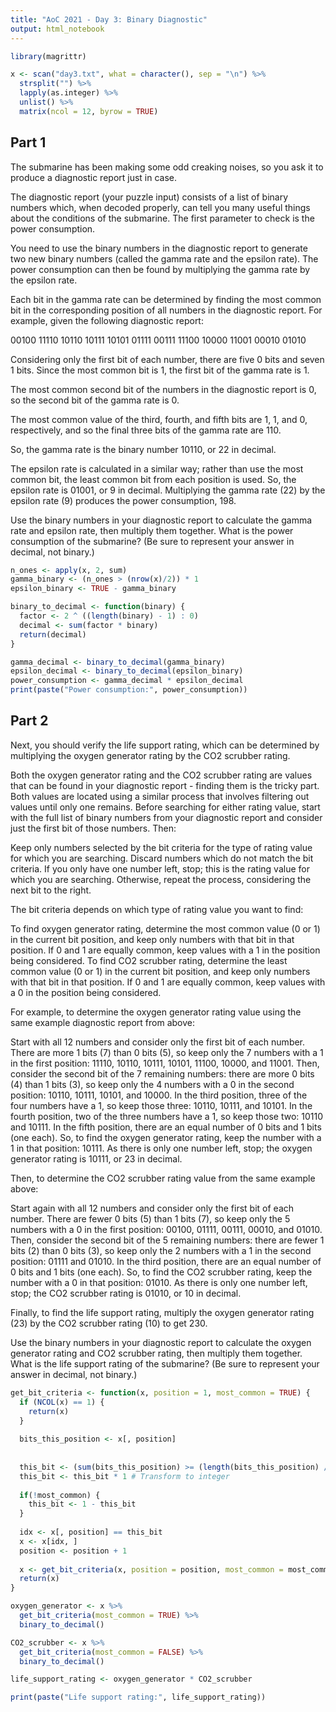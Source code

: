 ```yaml
---
title: "AoC 2021 - Day 3: Binary Diagnostic"
output: html_notebook
---
```


```r
library(magrittr)

x <- scan("day3.txt", what = character(), sep = "\n") %>%
  strsplit("") %>%
  lapply(as.integer) %>%
  unlist() %>%
  matrix(ncol = 12, byrow = TRUE)
```


## Part 1
The submarine has been making some odd creaking noises, so you ask it to produce a diagnostic report just in case.

The diagnostic report (your puzzle input) consists of a list of binary numbers which, when decoded properly, can tell you many useful things about the conditions of the submarine. The first parameter to check is the power consumption.

You need to use the binary numbers in the diagnostic report to generate two new binary numbers (called the gamma rate and the epsilon rate). The power consumption can then be found by multiplying the gamma rate by the epsilon rate.

Each bit in the gamma rate can be determined by finding the most common bit in the corresponding position of all numbers in the diagnostic report. For example, given the following diagnostic report:

00100
11110
10110
10111
10101
01111
00111
11100
10000
11001
00010
01010

Considering only the first bit of each number, there are five 0 bits and seven 1 bits. Since the most common bit is 1, the first bit of the gamma rate is 1.

The most common second bit of the numbers in the diagnostic report is 0, so the second bit of the gamma rate is 0.

The most common value of the third, fourth, and fifth bits are 1, 1, and 0, respectively, and so the final three bits of the gamma rate are 110.

So, the gamma rate is the binary number 10110, or 22 in decimal.

The epsilon rate is calculated in a similar way; rather than use the most common bit, the least common bit from each position is used. So, the epsilon rate is 01001, or 9 in decimal. Multiplying the gamma rate (22) by the epsilon rate (9) produces the power consumption, 198.

Use the binary numbers in your diagnostic report to calculate the gamma rate and epsilon rate, then multiply them together. What is the power consumption of the submarine? (Be sure to represent your answer in decimal, not binary.)

``` r
n_ones <- apply(x, 2, sum)
gamma_binary <- (n_ones > (nrow(x)/2)) * 1
epsilon_binary <- TRUE - gamma_binary

binary_to_decimal <- function(binary) {
  factor <- 2 ^ ((length(binary) - 1) : 0)
  decimal <- sum(factor * binary)
  return(decimal)
}

gamma_decimal <- binary_to_decimal(gamma_binary)
epsilon_decimal <- binary_to_decimal(epsilon_binary)
power_consumption <- gamma_decimal * epsilon_decimal
print(paste("Power consumption:", power_consumption))

```

## Part 2
Next, you should verify the life support rating, which can be determined by multiplying the oxygen generator rating by the CO2 scrubber rating.

Both the oxygen generator rating and the CO2 scrubber rating are values that can be found in your diagnostic report - finding them is the tricky part. Both values are located using a similar process that involves filtering out values until only one remains. Before searching for either rating value, start with the full list of binary numbers from your diagnostic report and consider just the first bit of those numbers. Then:

Keep only numbers selected by the bit criteria for the type of rating value for which you are searching. Discard numbers which do not match the bit criteria.
If you only have one number left, stop; this is the rating value for which you are searching.
Otherwise, repeat the process, considering the next bit to the right.

The bit criteria depends on which type of rating value you want to find:

To find oxygen generator rating, determine the most common value (0 or 1) in the current bit position, and keep only numbers with that bit in that position. If 0 and 1 are equally common, keep values with a 1 in the position being considered.
To find CO2 scrubber rating, determine the least common value (0 or 1) in the current bit position, and keep only numbers with that bit in that position. If 0 and 1 are equally common, keep values with a 0 in the position being considered.

For example, to determine the oxygen generator rating value using the same example diagnostic report from above:

Start with all 12 numbers and consider only the first bit of each number. There are more 1 bits (7) than 0 bits (5), so keep only the 7 numbers with a 1 in the first position: 11110, 10110, 10111, 10101, 11100, 10000, and 11001.
Then, consider the second bit of the 7 remaining numbers: there are more 0 bits (4) than 1 bits (3), so keep only the 4 numbers with a 0 in the second position: 10110, 10111, 10101, and 10000.
In the third position, three of the four numbers have a 1, so keep those three: 10110, 10111, and 10101.
In the fourth position, two of the three numbers have a 1, so keep those two: 10110 and 10111.
In the fifth position, there are an equal number of 0 bits and 1 bits (one each). So, to find the oxygen generator rating, keep the number with a 1 in that position: 10111.
As there is only one number left, stop; the oxygen generator rating is 10111, or 23 in decimal.

Then, to determine the CO2 scrubber rating value from the same example above:

Start again with all 12 numbers and consider only the first bit of each number. There are fewer 0 bits (5) than 1 bits (7), so keep only the 5 numbers with a 0 in the first position: 00100, 01111, 00111, 00010, and 01010.
Then, consider the second bit of the 5 remaining numbers: there are fewer 1 bits (2) than 0 bits (3), so keep only the 2 numbers with a 1 in the second position: 01111 and 01010.
In the third position, there are an equal number of 0 bits and 1 bits (one each). So, to find the CO2 scrubber rating, keep the number with a 0 in that position: 01010.
As there is only one number left, stop; the CO2 scrubber rating is 01010, or 10 in decimal.

Finally, to find the life support rating, multiply the oxygen generator rating (23) by the CO2 scrubber rating (10) to get 230.

Use the binary numbers in your diagnostic report to calculate the oxygen generator rating and CO2 scrubber rating, then multiply them together. What is the life support rating of the submarine? (Be sure to represent your answer in decimal, not binary.)

```r
get_bit_criteria <- function(x, position = 1, most_common = TRUE) {
  if (NCOL(x) == 1) {
    return(x)
  }
  
  bits_this_position <- x[, position]
  
  
  this_bit <- (sum(bits_this_position) >= (length(bits_this_position) / 2))
  this_bit <- this_bit * 1 # Transform to integer
  
  if(!most_common) {
    this_bit <- 1 - this_bit
  }
  
  idx <- x[, position] == this_bit
  x <- x[idx, ]
  position <- position + 1
  
  x <- get_bit_criteria(x, position = position, most_common = most_common)
  return(x)
}

oxygen_generator <- x %>%
  get_bit_criteria(most_common = TRUE) %>%
  binary_to_decimal()

CO2_scrubber <- x %>%
  get_bit_criteria(most_common = FALSE) %>%
  binary_to_decimal()

life_support_rating <- oxygen_generator * CO2_scrubber

print(paste("Life support rating:", life_support_rating))

```
